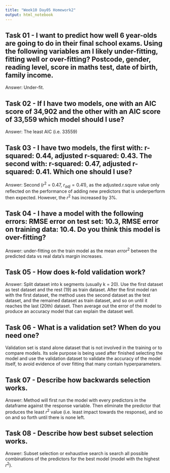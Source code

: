 ```yaml
---
title: "Week10 Day05 Homework2"
output: html_notebook
---
```



## Task 01 - I want to predict how well 6 year-olds are going to do in their final school exams. Using the following variables am I likely under-fitting, fitting well or over-fitting? Postcode, gender, reading level, score in maths test, date of birth, family income.

Answer: Under-fit.


## Task 02 - If I have two models, one with an AIC score of 34,902 and the other with an AIC score of 33,559 which model should I use?

Answer: The least AIC (i.e. 33559)

## Task 03 - I have two models, the first with: r-squared: 0.44, adjusted r-squared: 0.43. The second with: r-squared: 0.47, adjusted r-squared: 0.41. Which one should I use?

Answer: Second ($r^2$ = 0.47, $r_{adj} = 0.41$), as the adjusted.r.squre value only reflected on the performance of adding new predictors that is underperform then expected. However, the $r^2$ has increased by 3%.


## Task 04 - I have a model with the following errors: RMSE error on test set: 10.3, RMSE error on training data: 10.4. Do you think this model is over-fitting?

Answer: under-fitting on the train model as the mean $error^2$ between the predicted data vs real data's margin increases.


## Task 05 - How does k-fold validation work?

Answer: Split dataset into k segments (usually k = 20). Use the first dataset as test dataset and the rest (19) as train dataset. After the first model ran with the first dataset, the method uses the second dataset as the test dataset, and the remained dataset as train dataset, and so on until it reaches the last (20th) dataset. Then average out the error of the model to produce an accuracy model that can explain the dataset well.

## Task 06 - What is a validation set? When do you need one?

Validation set is stand alone dataset that is not involved in the training or to compare models. Its sole purpose is being used after finished selecting the model and use the validation dataset to validate the accuracy of the model itself, to avoid evidence of over fitting that many contain hyperparameters.

## Task 07 - Describe how backwards selection works.

Answer: Method will first run the model with every predictors in the dataframe against the response variable. Then eliminate the predictor that produces the least $r^2$ value (i.e. least impact towards the response), and so on and so forth until there is none left.


## Task 08 - Describe how best subset selection works.

Answer: Subset selection or exhaustive search is search all possible combinations of the predictors for the best model (model with the highest $r^2$).